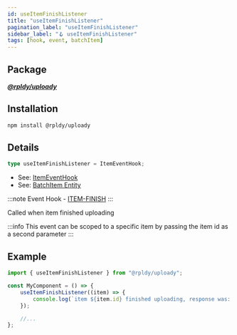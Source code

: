 ```yaml
---
id: useItemFinishListener
title: "useItemFinishListener"
pagination_label: "useItemFinishListener"
sidebar_label: "🪝 useItemFinishListener"
tags: [hook, event, batchItem]
---
```


## Package

**_[@rpldy/uploady](../../../packages/rpldy-uploady)_**

## Installation

```bash npm2yarn
npm install @rpldy/uploady
```

## Details

```typescript
type useItemFinishListener = ItemEventHook;
```

- See: [ItemEventHook](../../types#itemeventhook)
- See: [BatchItem Entity](../../entities#batchitem)

:::note
Event Hook - [ITEM-FINISH](../../events#itemFinish)
:::

Called when item finished uploading

:::info
This event can be scoped to a specific item by passing the item id as a second parameter
:::

## Example

```javascript
import { useItemFinishListener } from "@rpldy/uploady";

const MyComponent = () => {
    useItemFinishListener((item) => {
        console.log(`item ${item.id} finished uploading, response was: `, item.uploadResponse, item.uploadStatus);
    });

    //...
};
```
